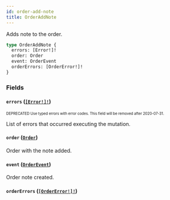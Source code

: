 ```yaml
---
id: order-add-note
title: OrderAddNote
---
```


Adds note to the order.

```graphql
type OrderAddNote {
  errors: [Error!]!
  order: Order
  event: OrderEvent
  orderErrors: [OrderError!]!
}
```

### Fields

#### `errors` ([`[Error!]!`](/api-reference/objects/error.mdx))

<sub><sup><span className="deprecatedTag">DEPRECATED</span> Use typed errors with error codes. This field will be removed after 2020-07-31.</sup></sub>

List of errors that occurred executing the mutation.

#### `order` ([`Order`](/api-reference/objects/order.mdx))

Order with the note added.

#### `event` ([`OrderEvent`](/api-reference/objects/order-event.mdx))

Order note created.

#### `orderErrors` ([`[OrderError!]!`](/api-reference/objects/order-error.mdx))
